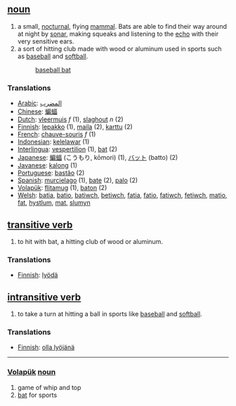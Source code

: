 == [[noun]] ==
# a small, [[nocturnal]], flying [[mammal]]. Bats are able to find their way around at night by [[sonar]], making squeaks and listening to the [[echo]] with their very sensitive ears.  
# a sort of hitting club made with wood or aluminum used in sports such as [[baseball]]  and [[softball]].
#: [[baseball bat]]

=== Translations ===
*[[Arabic]]: [[المضرب]]
*[[Chinese]]: [[蝙蝠]]
*[[Dutch]]: [[vleermuis]] ''f'' (1), [[slaghout]] ''n'' (2)
*[[Finnish]]: [[lepakko]] (1), [[maila]] (2), [[karttu]] (2)
*[[French]]: [[chauve-souris]] ''f'' (1)
*[[Indonesian]]: [[kelelawar]] (1)
*[[Interlingua]]: [[vespertilion]] (1), [[bat]] (2)
*[[Japanese]]: [[蝙蝠]] (こうもり, kōmori) (1), [[バット]] (batto) (2)
*[[Javanese]]: [[kalong]] (1)
*[[Portuguese]]: [[bastão]] (2) 
*[[Spanish]]: [[murcielago]] (1), [[bate]] (2), [[palo]] (2)
*[[Volapük]]: [[flitamug]] (1), [[baton]] (2)
*[[Welsh]]: [[batia]], [[batio]], [[batiwch]], [[betiwch]], [[fatia]], [[fatio]], [[fatiwch]], [[fetiwch]], [[matio]], [[fat]], [[hystlum]], [[mat]], [[slumyn]]

== [[transitive verb]] ==
# to hit with bat, a hitting club of wood or aluminum.

=== Translations ===
*[[Finnish]]: [[lyödä]]

== [[intransitive verb]] ==
# to take a turn at hitting a ball in sports like [[baseball]] and [[softball]].

=== Translations ===
*[[Finnish]]: [[olla lyöjänä]]

----

=== [[Volapük]]  [[noun]] === 
# game of whip and top
# [[bat]] for sports